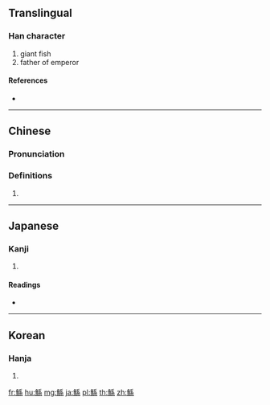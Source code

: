 {{character info/new}}
{{also|鲧}}
==Translingual==

===Han character===
{{Han char|rn=195|rad=魚|as=07|sn=18|four=22393|canj=NFHVF}}

# giant fish
# father of emperor

====References====
* {{Han ref|kx=1471.030|dkj=46168|dj=2003.220|hdz=74692.160|uh=9BC0|ud=39872|bh=C358|bd=50008}}

----

==Chinese==
{{zh-forms|s=鲧}}

===Pronunciation===
{{zh-pron
|m=gǔn
|c=gwan2
|h=pfs=
|md=
|mn=
|w=
|mc=
|oc=
|cat=
}}

===Definitions===
{{zh-hanzi}}

# {{rfdef|lang=zh|sort=魚07}}

----

==Japanese==

===Kanji===
{{ja-kanji|grade=|rs=魚07}}

# {{defn|lang=ja|sort=魚07}}

====Readings====
* {{ja-readings|on=[[こん]] (kon)|kun=}}

----

==Korean==

===Hanja===
{{ko-hanja|hangeul=곤|eumhun=|rv=gon|mr=kon|y=kon}}

# {{defn|lang=ko|sort=魚07}}

[[fr:鯀]]
[[hu:鯀]]
[[mg:鯀]]
[[ja:鯀]]
[[pl:鯀]]
[[th:鯀]]
[[zh:鯀]]